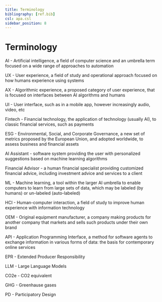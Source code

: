 ```yaml
---
title: Terminology
bibliography: [ref.bib]
csl: apa.csl
sidebar_position: 8
---
```



# Terminology

AI - Artificial intelligence, a field of computer science and an umbrella term focused on a wide range of approaches to automation

UX - User experience, a field of study and operational approach focused on how humans experience using systems

AX - Algorithmic experience, a proposed category of user experience, that is focused on interfaces between AI algorithms and humans

UI - User interface, such as in a mobile app, however increasingly audio, video, etc

Fintech - Financial technology, the application of technology (usually AI), to classic financial services, such as payments

ESG - Environmental, Social, and Corporate Governance, a new set of metrics proposed by the European Union, and adopted worldwide, to assess business and financial assets

AI Assistant - software system providing the user with personalized suggestions based on machine learning algorithms

Financial Advisor - a human financial specialist providing customized financial advice, including investment advice and services to a client

ML - Machine learning, a tool within the larger AI umbrella to enable computers to learn from large sets of data, which may be labeled (by humans) or un-labeled (auto-labeled)

HCI - Human-computer interaction, a field of study to improve human experience with information technology

OEM - Original equipment manufacturer, a company making products for another company that markets and sells such products under their own brand

API - Application Programming Interface, a method for software agents to exchange information in various forms of data: the basis for contemporary online services

EPR - Extended Producer Responsibility 

LLM - Large Language Models

CO2e - CO2 equivalent

GHG - Greenhause gases

PD - Participatory Design